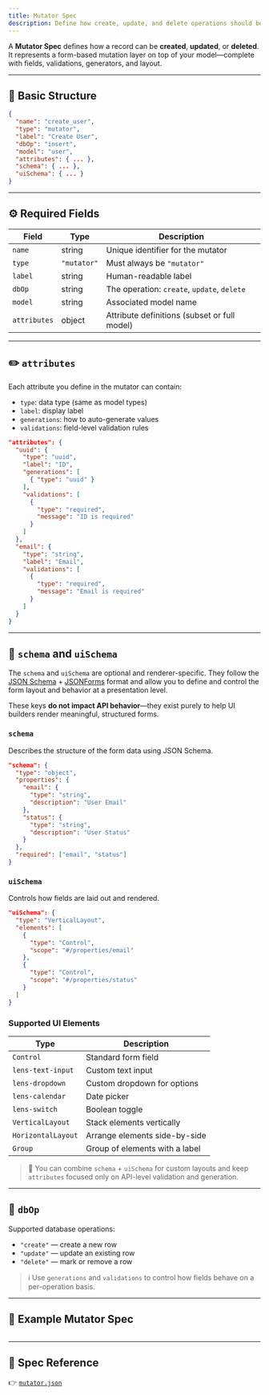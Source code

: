 ```yaml
---
title: Mutator Spec
description: Define how create, update, and delete operations should behave via declarative specs.
---
```


A **Mutator Spec** defines how a record can be **created**, **updated**, or **deleted**. It represents a form-based mutation layer on top of your model—complete with fields, validations, generators, and layout.

---

## 🧩 Basic Structure

```json
{
  "name": "create_user",
  "type": "mutator",
  "label": "Create User",
  "dbOp": "insert",
  "model": "user",
  "attributes": { ... },
  "schema": { ... },
  "uiSchema": { ... }
}
```

---

## ⚙️ Required Fields

| Field        | Type        | Description                                  |
| ------------ | ----------- | -------------------------------------------- |
| `name`       | string      | Unique identifier for the mutator            |
| `type`       | `"mutator"` | Must always be `"mutator"`                   |
| `label`      | string      | Human-readable label                         |
| `dbOp`       | string      | The operation: `create`, `update`, `delete`  |
| `model`      | string      | Associated model name                        |
| `attributes` | object      | Attribute definitions (subset or full model) |

---

## ✏️ `attributes`

Each attribute you define in the mutator can contain:

- `type`: data type (same as model types)
- `label`: display label
- `generations`: how to auto-generate values
- `validations`: field-level validation rules

```json
"attributes": {
  "uuid": {
    "type": "uuid",
    "label": "ID",
    "generations": [
      { "type": "uuid" }
    ],
    "validations": [
      {
        "type": "required",
        "message": "ID is required"
      }
    ]
  },
  "email": {
    "type": "string",
    "label": "Email",
    "validations": [
      {
        "type": "required",
        "message": "Email is required"
      }
    ]
  }
}
```

---

## 🧱 `schema` and `uiSchema`

The `schema` and `uiSchema` are optional and renderer-specific. They follow the [JSON Schema](https://json-schema.org/) + [JSONForms](https://jsonforms.io/docs/uischema) format and allow you to define and control the form layout and behavior at a presentation level.

These keys **do not impact API behavior**—they exist purely to help UI builders render meaningful, structured forms.

### `schema`

Describes the structure of the form data using JSON Schema.

```json
"schema": {
  "type": "object",
  "properties": {
    "email": {
      "type": "string",
      "description": "User Email"
    },
    "status": {
      "type": "string",
      "description": "User Status"
    }
  },
  "required": ["email", "status"]
}
```

### `uiSchema`

Controls how fields are laid out and rendered.

```json
"uiSchema": {
  "type": "VerticalLayout",
  "elements": [
    {
      "type": "Control",
      "scope": "#/properties/email"
    },
    {
      "type": "Control",
      "scope": "#/properties/status"
    }
  ]
}
```

### Supported UI Elements

| Type               | Description                    |
| ------------------ | ------------------------------ |
| `Control`          | Standard form field            |
| `lens-text-input`  | Custom text input              |
| `lens-dropdown`    | Custom dropdown for options    |
| `lens-calendar`    | Date picker                    |
| `lens-switch`      | Boolean toggle                 |
| `VerticalLayout`   | Stack elements vertically      |
| `HorizontalLayout` | Arrange elements side-by-side  |
| `Group`            | Group of elements with a label |

> 🔧 You can combine `schema` + `uiSchema` for custom layouts and keep `attributes` focused only on API-level validation and generation.

---

## 🔁 `dbOp`

Supported database operations:

- `"create"` — create a new row
- `"update"` — update an existing row
- `"delete"` — mark or remove a row

> ℹ️ Use `generations` and `validations` to control how fields behave on a per-operation basis.

---

## 🧪 Example Mutator Spec

```json

```

---

## 📎 Spec Reference

👉 [`mutator.json`](https://locospec.com/specs/mutator.json)
